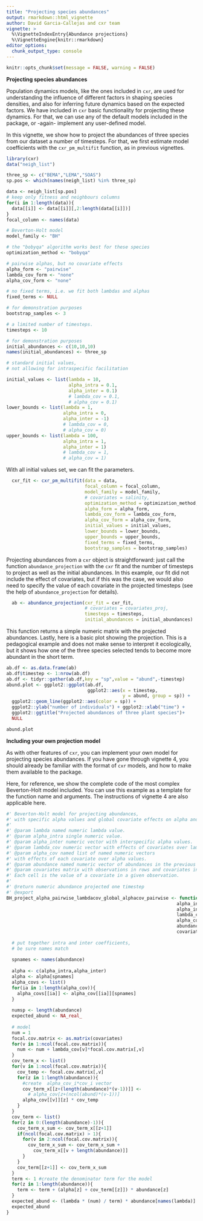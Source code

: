 ```yaml
---
title: "Projecting species abundances"
output: rmarkdown::html_vignette
author: David Garcia-Callejas and cxr team
vignette: >
  %\VignetteIndexEntry{Abundance projections}
  %\VignetteEngine{knitr::rmarkdown}
editor_options: 
  chunk_output_type: console
---
```


```r
knitr::opts_chunk$set(message = FALSE, warning = FALSE)
```

**Projecting species abundances**

Population dynamics models, like the ones included in `cxr`, are used for understanding the influence of different factors in shaping species densities, and also for inferring future dynamics based on the expected factors. We have included in `cxr` basic functionality for projecting these dynamics. For that, we can use any of the default models included in the package, or -again- implement any user-defined model. 

In this vignette, we show how to project the abundances of three species from our dataset a number of timesteps. For that, we first estimate model coefficients with the `cxr_pm_multifit` function, as in previous vignettes. 

```r
library(cxr)
data("neigh_list")

three_sp <- c("BEMA","LEMA","SOAS")
sp.pos <- which(names(neigh_list) %in% three_sp)

data <- neigh_list[sp.pos]
# keep only fitness and neighbours columns
for(i in 1:length(data)){
  data[[i]] <- data[[i]][,2:length(data[[i]])]
}
focal_column <- names(data)

# Beverton-Holt model
model_family <- "BH"

# the "bobyqa" algorithm works best for these species
optimization_method <- "bobyqa"

# pairwise alphas, but no covariate effects 
alpha_form <- "pairwise"
lambda_cov_form <- "none"
alpha_cov_form <- "none"

# no fixed terms, i.e. we fit both lambdas and alphas
fixed_terms <- NULL

# for demonstration purposes
bootstrap_samples <- 3

# a limited number of timesteps. 
timesteps <- 10

# for demonstration purposes
initial_abundances <- c(10,10,10)
names(initial_abundances) <- three_sp

# standard initial values,
# not allowing for intraspecific facilitation

initial_values <- list(lambda = 10,
                       alpha_intra = 0.1,
                       alpha_inter = 0.1)
                       # lambda_cov = 0.1,
                       # alpha_cov = 0.1)
lower_bounds <- list(lambda = 1,
                     alpha_intra = 0,
                     alpha_inter = -1)
                     # lambda_cov = 0,
                     # alpha_cov = 0)
upper_bounds <- list(lambda = 100,
                     alpha_intra = 1,
                     alpha_inter = 1)
                     # lambda_cov = 1,
                     # alpha_cov = 1)
```

With all initial values set, we can fit the parameters.

```r
  cxr_fit <- cxr_pm_multifit(data = data,
                             focal_column = focal_column,
                             model_family = model_family,
                             # covariates = salinity,
                             optimization_method = optimization_method,
                             alpha_form = alpha_form,
                             lambda_cov_form = lambda_cov_form,
                             alpha_cov_form = alpha_cov_form,
                             initial_values = initial_values,
                             lower_bounds = lower_bounds,
                             upper_bounds = upper_bounds,
                             fixed_terms = fixed_terms,
                             bootstrap_samples = bootstrap_samples)
```

Projecting abundances from a `cxr` object is straightforward: just call the function `abundance_projection` with the `cxr` fit and the number of timesteps to project as well as the initial abundances. In this example, our fit did not include the effect of covariates, but if this was the case, we would also need to specify the value of each covariate in the projected timesteps (see the help of `abundance_projection` for details).

```r
  ab <- abundance_projection(cxr_fit = cxr_fit,
                             # covariates = covariates_proj,
                             timesteps = timesteps,
                             initial_abundances = initial_abundances)
```

This function returns a simple numeric matrix with the projected abundances. Lastly, here is a basic plot showing the projection. This is a pedagogical example and does not make sense to interpret it ecologically, but it shows how one of the three species selected tends to become more abundant in the short term.

```r
ab.df <- as.data.frame(ab)
ab.df$timestep <- 1:nrow(ab.df)
ab.df <- tidyr::gather(ab.df,key = "sp",value = "abund",-timestep)
abund.plot <- ggplot2::ggplot(ab.df,
                              ggplot2::aes(x = timestep,
                                           y = abund, group = sp)) + 
  ggplot2::geom_line(ggplot2::aes(color = sp)) + 
  ggplot2::ylab("number of individuals") + ggplot2::xlab("time") +
  ggplot2::ggtitle("Projected abundances of three plant species")+
  NULL
```

```r
abund.plot
```

**Including your own projection model**

As with other features of `cxr`, you can implement your own model for projecting species abundances. If you have gone through vignette 4, you should already be familiar with the format of `cxr` models, and how to make them available to the package. 

Here, for reference, we show the complete code of the most complex Beverton-Holt model included. You can use this example as a template for the function name and arguments. The instructions of vignette 4 are also applicable here.

```r
#' Beverton-Holt model for projecting abundances,
#' with specific alpha values and global covariate effects on alpha and lambda
#'
#' @param lambda named numeric lambda value.
#' @param alpha_intra single numeric value.
#' @param alpha_inter numeric vector with interspecific alpha values.
#' @param lambda_cov numeric vector with effects of covariates over lambda.
#' @param alpha_cov named list of named numeric vectors 
#' with effects of each covariate over alpha values.
#' @param abundance named numeric vector of abundances in the previous timestep.
#' @param covariates matrix with observations in rows and covariates in named columns. 
#' Each cell is the value of a covariate in a given observation.
#'
#' @return numeric abundance projected one timestep
#' @export
BH_project_alpha_pairwise_lambdacov_global_alphacov_pairwise <- function(lambda,
                                                               alpha_intra,
                                                               alpha_inter,
                                                               lambda_cov,
                                                               alpha_cov,
                                                               abundance,
                                                               covariates){
  
  # put together intra and inter coefficients,
  # be sure names match
  
  spnames <- names(abundance)
  
  alpha <- c(alpha_intra,alpha_inter)
  alpha <- alpha[spnames]
  alpha_covs <- list()
  for(ia in 1:length(alpha_cov)){
    alpha_covs[[ia]] <- alpha_cov[[ia]][spnames]
  }
  
  numsp <- length(abundance)
  expected_abund <- NA_real_
  
  # model
  num = 1
  focal.cov.matrix <- as.matrix(covariates)
  for(v in 1:ncol(focal.cov.matrix)){
    num <- num + lambda_cov[v]*focal.cov.matrix[,v] 
  }
  cov_term_x <- list()
  for(v in 1:ncol(focal.cov.matrix)){
    cov_temp <- focal.cov.matrix[,v]
    for(z in 1:length(abundance)){
      #create  alpha_cov_i*cov_i vector
      cov_term_x[[z+(length(abundance)*(v-1))]] <- 
        # alpha_cov[z+(ncol(abund)*(v-1))] 
      alpha_cov[[v]][z] * cov_temp  
    }
  }
  cov_term <- list()
  for(z in 0:(length(abundance)-1)){
    cov_term_x_sum <- cov_term_x[[z+1]]
    if(ncol(focal.cov.matrix) > 1){
      for(v in 2:ncol(focal.cov.matrix)){
        cov_term_x_sum <- cov_term_x_sum + 
          cov_term_x[[v + length(abundance)]]
      } 
    }
    cov_term[[z+1]] <- cov_term_x_sum
  }
  term <- 1 #create the denominator term for the model
  for(z in 1:length(abundance)){
    term <- term + (alpha[z] + cov_term[[z]]) * abundance[z]  
  }
  expected_abund <- (lambda * (num) / term) * abundance[names(lambda)]
  expected_abund
}

```





